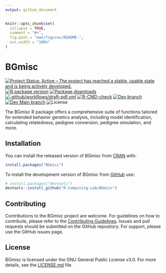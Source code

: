 ```yaml
---
output: github_document
---
```


<!-- README.md is generated from README.Rmd. Please edit that file -->

```r
knitr::opts_chunk$set(
  collapse = TRUE,
  comment = "#>",
  fig.path = "man/figures/README-",
  out.width = "100%"
)
```

# BGmisc

<!-- badges: start -->
[![Project Status: Active – The project has reached a stable, usable state and is being actively developed.](https://www.repostatus.org/badges/latest/active.svg)](https://www.repostatus.org/#active)
[![R package version](https://www.r-pkg.org/badges/version/BGmisc)](https://cran.r-project.org/package=BGmisc)
[![Package downloads](https://cranlogs.r-pkg.org/badges/grand-total/BGmisc)](https://cran.r-project.org/package=BGmisc)</br>
[![.github/workflows/draft-pdf.yml](https://github.com/R-Computing-Lab/BGmisc/actions/workflows/draft-pdf.yml/badge.svg)](https://github.com/R-Computing-Lab/BGmisc/actions/workflows/draft-pdf.yml)
[![R-CMD-check](https://github.com/R-Computing-Lab/BGmisc/actions/workflows/R-CMD-check.yaml/badge.svg)](https://github.com/R-Computing-Lab/BGmisc/actions/workflows/R-CMD-check.yaml)
[![Dev branch](https://github.com/R-Computing-Lab/BGmisc/actions/workflows/R-CMD-devcheck.yaml/badge.svg)](https://github.com/R-Computing-Lab/BGmisc/actions/workflows/R-CMD-devcheck.yaml)
[![Dev Main
branch](https://github.com/R-Computing-Lab/BGmisc/actions/workflows/R-CMD-dev_maincheck.yaml/badge.svg)](https://github.com/R-Computing-Lab/BGmisc/actions/workflows/R-CMD-dev_maincheck.yaml)
![License](https://img.shields.io/badge/License-GPL_v3-blue.svg)
<!-- badges: end -->

The BGmisc R package offers a comprehensive suite of functions tailored for extended behavior genetics analysis, including model identification, calculating relatedness, pedigree conversion, pedigree simulation, and more.

## Installation

You can install the released version of BGmisc from [CRAN](https://cran.r-project.org/) with:

```r
install.packages("BGmisc")
```

To install the development version of BGmisc from [GitHub](https://github.com/) use:

``` r
# install.packages("devtools")
devtools::install_github("R-Computing-Lab/BGmisc")
```

## Contributing
Contributions to the BGmisc project are welcome. For guidelines on how to contribute, please refer to the [Contributing Guidelines](https://github.com/R-Computing-Lab/BGmisc/blob/main/CONTRIBUTING.md). Issues and pull requests should be submitted on the GitHub repository. For support, please use the GitHub issues page.

## License
BGmisc is licensed under the GNU General Public License v3.0. For more details, see the [LICENSE.md](https://github.com/R-Computing-Lab/BGmisc/blob/main/LICENSE.md) file.

